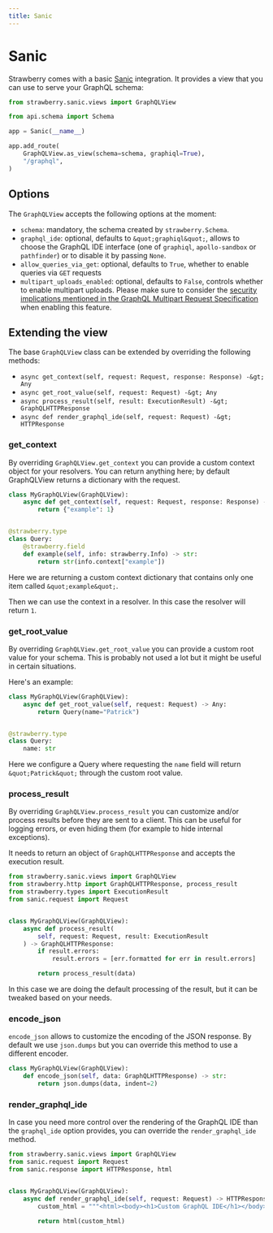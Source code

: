 ```yaml
---
title: Sanic
---
```


# Sanic

Strawberry comes with a basic [Sanic](https://github.com/sanic-org/sanic)
integration. It provides a view that you can use to serve your GraphQL schema:

```python
from strawberry.sanic.views import GraphQLView

from api.schema import Schema

app = Sanic(__name__)

app.add_route(
    GraphQLView.as_view(schema=schema, graphiql=True),
    "/graphql",
)
```

## Options

The `GraphQLView` accepts the following options at the moment:

- `schema`: mandatory, the schema created by `strawberry.Schema`.
- `graphql_ide`: optional, defaults to `&quot;graphiql&quot;`, allows to choose the
  GraphQL IDE interface (one of `graphiql`, `apollo-sandbox` or `pathfinder`) or
  to disable it by passing `None`.
- `allow_queries_via_get`: optional, defaults to `True`, whether to enable
  queries via `GET` requests
- `multipart_uploads_enabled`: optional, defaults to `False`, controls whether
  to enable multipart uploads. Please make sure to consider the
  [security implications mentioned in the GraphQL Multipart Request Specification](https://github.com/jaydenseric/graphql-multipart-request-spec/blob/master/readme.md#security)
  when enabling this feature.

## Extending the view

The base `GraphQLView` class can be extended by overriding the following
methods:

- `async get_context(self, request: Request, response: Response) -&gt; Any`
- `async get_root_value(self, request: Request) -&gt; Any`
- `async process_result(self, result: ExecutionResult) -&gt; GraphQLHTTPResponse`
- `async def render_graphql_ide(self, request: Request) -&gt; HTTPResponse`

### get_context

By overriding `GraphQLView.get_context` you can provide a custom context object
for your resolvers. You can return anything here; by default GraphQLView returns
a dictionary with the request.

```python
class MyGraphQLView(GraphQLView):
    async def get_context(self, request: Request, response: Response) -> Any:
        return {"example": 1}


@strawberry.type
class Query:
    @strawberry.field
    def example(self, info: strawberry.Info) -> str:
        return str(info.context["example"])
```

Here we are returning a custom context dictionary that contains only one item
called `&quot;example&quot;`.

Then we can use the context in a resolver. In this case the resolver will return
`1`.

### get_root_value

By overriding `GraphQLView.get_root_value` you can provide a custom root value
for your schema. This is probably not used a lot but it might be useful in
certain situations.

Here's an example:

```python
class MyGraphQLView(GraphQLView):
    async def get_root_value(self, request: Request) -> Any:
        return Query(name="Patrick")


@strawberry.type
class Query:
    name: str
```

Here we configure a Query where requesting the `name` field will return
`&quot;Patrick&quot;` through the custom root value.

### process_result

By overriding `GraphQLView.process_result` you can customize and/or process
results before they are sent to a client. This can be useful for logging errors,
or even hiding them (for example to hide internal exceptions).

It needs to return an object of `GraphQLHTTPResponse` and accepts the execution
result.

```python
from strawberry.sanic.views import GraphQLView
from strawberry.http import GraphQLHTTPResponse, process_result
from strawberry.types import ExecutionResult
from sanic.request import Request


class MyGraphQLView(GraphQLView):
    async def process_result(
        self, request: Request, result: ExecutionResult
    ) -> GraphQLHTTPResponse:
        if result.errors:
            result.errors = [err.formatted for err in result.errors]

        return process_result(data)
```

In this case we are doing the default processing of the result, but it can be
tweaked based on your needs.

### encode_json

`encode_json` allows to customize the encoding of the JSON response. By default
we use `json.dumps` but you can override this method to use a different encoder.

```python
class MyGraphQLView(GraphQLView):
    def encode_json(self, data: GraphQLHTTPResponse) -> str:
        return json.dumps(data, indent=2)
```

### render_graphql_ide

In case you need more control over the rendering of the GraphQL IDE than the
`graphql_ide` option provides, you can override the `render_graphql_ide` method.

```python
from strawberry.sanic.views import GraphQLView
from sanic.request import Request
from sanic.response import HTTPResponse, html


class MyGraphQLView(GraphQLView):
    async def render_graphql_ide(self, request: Request) -> HTTPResponse:
        custom_html = """<html><body><h1>Custom GraphQL IDE</h1></body></html>"""

        return html(custom_html)
```